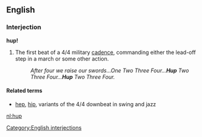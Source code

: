 ==English==

===Interjection===
'''hup!'''

# The first beat of a 4/4 military [[cadence]], commanding either the lead-off step in a march or some other action.
#:''After four we raise our swords...One Two Three Four...'''Hup''' Two Three Four...'''Hup''' Two Three Four.''

====Related terms====
* {{i-c|beat}} [[hep]], [[hip]], variants of the 4/4 downbeat in swing and jazz

[[Category:English interjections]]

[[nl:hup]]